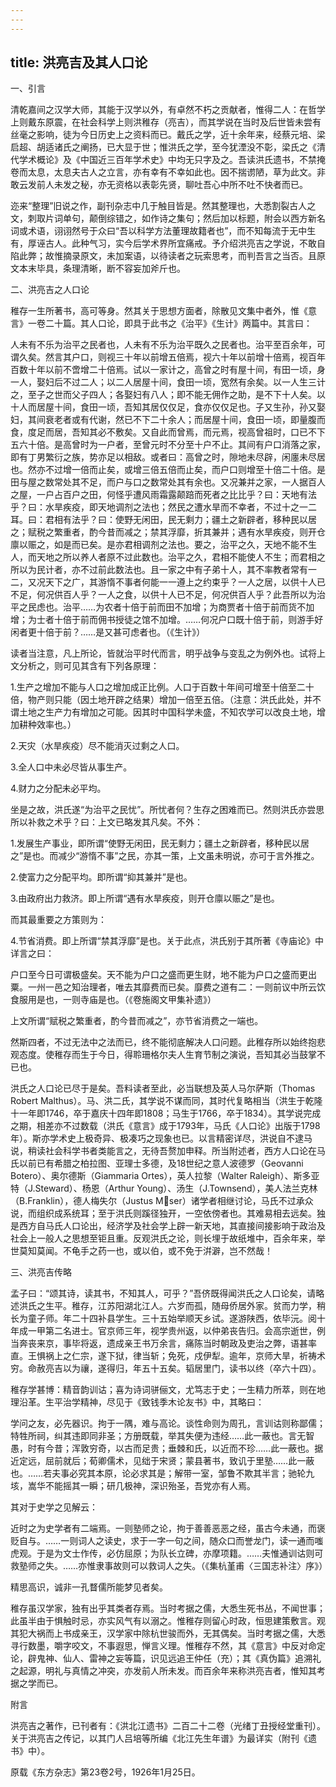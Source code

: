 ```yaml
---
---
---
```

title: 洪亮吉及其人口论
---




一、引言

清乾嘉间之汉学大师，其能于汉学以外，有卓然不朽之贡献者，惟得二人：在哲学上则戴东原震，在社会科学上则洪稚存（亮吉），而其学说在当时及后世皆未尝有丝毫之影响，徒为今日历史上之资料而已。戴氏之学，近十余年来，经蔡元培、梁启超、胡适诸氏之阐扬，已大显于世；惟洪氏之学，至今犹湮没不彰，梁氏之《清代学术概论》及《中国近三百年学术史》中均无只字及之。吾读洪氏遗书，不禁掩卷而太息，太息夫古人之立言，亦有幸有不幸如此也。因不揣谫陋，草为此文。非敢云发前人未发之秘，亦无资格以表彰先贤，聊吐吾心中所不吐不快者而已。

迩来“整理”旧说之作，副刊杂志中几于触目皆是。然其整理也，大悉割裂古人之文，刺取片词单句，颠倒综错之，如作诗之集句；然后加以标题，附会以西方新名词或术语，诩诩然号于众曰“吾以科学方法董理故籍者也”，而不知每流于无中生有，厚诬古人。此种气习，实今后学术界所宜痛戒。予介绍洪亮吉之学说，不敢自陷此弊；故惟摘录原文，未加案语，以待读者之玩索思考，而判吾言之当否。且原文本末毕具，条理清晰，断不容妄加斧斤也。

二、洪亮吉之人口论

稚存一生所著书，高可等身。然其关于思想方面者，除散见文集中者外，惟《意言》一卷二十篇。其人口论，即具于此书之《治平》《生计》两篇中。其言曰：





人未有不乐为治平之民者也，人未有不乐为治平既久之民者也。治平至百余年，可谓久矣。然言其户口，则视三十年以前增五倍焉，视六十年以前增十倍焉，视百年百数十年以前不啻增二十倍焉。试以一家计之，高曾之时有屋十间，有田一顷，身一人，娶妇后不过二人；以二人居屋十间，食田一顷，宽然有余矣。以一人生三计之，至子之世而父子四人；各娶妇有八人；即不能无佣作之助，是不下十人矣。以十人而居屋十间，食田一顷，吾知其居仅仅足，食亦仅仅足也。子又生孙，孙又娶妇，其间衰老者或有代谢，然已不下二十余人；而居屋十间，食田一顷，即量腹而食，度足而居，吾知其必不敷矣。又自此而曾焉，而元焉，视高曾祖时，口已不下五六十倍。是高曾时为一户者，至曾元时不分至十户不止。其间有户口消落之家，即有丁男繁衍之族，势亦足以相敌。或者曰：高曾之时，隙地未尽辟，闲廛未尽居也。然亦不过增一倍而止矣，或增三倍五倍而止矣，而户口则增至十倍二十倍。是田与屋之数常处其不足，而户与口之数常处其有余也。又况兼并之家，一人据百人之屋，一户占百户之田，何怪乎遭风雨霜露颠踣而死者之比比乎？曰：天地有法乎？曰：水旱疾疫，即天地调剂之法也；然民之遭水旱而不幸者，不过十之一二耳。曰：君相有法乎？曰：使野无闲田，民无剩力；疆土之新辟者，移种民以居之；赋税之繁重者，酌今昔而减之；禁其浮靡，折其兼并；遇有水旱疾疫，则开仓廪以赈之，如是而已矣。是亦君相调剂之法也。要之，治平之久，天地不能不生人，而天地之所以养人者原不过此数也。治平之久，君相不能使人不生；而君相之所以为民计者，亦不过前此数法也。且一家之中有子弟十人，其不率教者常有一二，又况天下之广，其游惰不事者何能一一遵上之约束乎？一人之居，以供十人已不足，何况供百人乎？一人之食，以供十人已不足，何况供百人乎？此吾所以为治平之民虑也。治平……为农者十倍于前而田不加增；为商贾者十倍于前而货不加增；为士者十倍于前而佣书授徒之馆不加增。……何况户口既十倍于前，则游手好闲者更十倍于前？……是又甚可虑者也。（《生计》）





读者当注意，凡上所论，皆就治平时代而言，明乎战争与变乱之为例外也。试将上文分析之，则可见其含有下列各原理：

1.生产之增加不能与人口之增加成正比例。人口于百数十年间可增至十倍至二十倍，物产则只能（因土地开辟之结果）增加一倍至五倍。（注意：洪氏此处，并不谓土地之生产力有增加之可能。因其时中国科学未盛，不知农学可以改良土地，增加耕种效率也。）

2.天灾（水旱疾疫）尽不能消灭过剩之人口。

3.全人口中未必尽皆从事生产。

4.财力之分配未必平均。

坐是之故，洪氏遂“为治平之民忧”。所忧者何？生存之困难而已。然则洪氏亦尝思所以补救之术乎？曰：上文已略发其凡矣。不外：

1.发展生产事业，即所谓“使野无闲田，民无剩力；疆土之新辟者，移种民以居之”是也。而减少“游惰不事”之民，亦其一策，上文虽未明说，亦可于言外推之。

2.使富力之分配平均。即所谓“抑其兼并”是也。

3.由政府出力救济。即上所谓“遇有水旱疾疫，则开仓廪以赈之”是也。

而其最重要之方策则为：

4.节省消费。即上所谓“禁其浮靡”是也。关于此点，洪氏别于其所著《寺庙论》中详言之曰：





户口至今日可谓极盛矣。天不能为户口之盛而更生财，地不能为户口之盛而更出粟。一州一邑之知治理者，唯去其靡费而已矣。靡费之道有二：一则前议中所云饮食服用是也，一则寺庙是也。（《卷施阁文甲集补遗》）





上文所谓“赋税之繁重者，酌今昔而减之”，亦节省消费之一端也。

然斯四者，不过无法中之法而已，终不能彻底解决人口问题。此稚存所以始终抱悲观态度。使稚存而生于今日，得聆珊格尔夫人生育节制之演说，吾知其必当鼓掌不已也。

洪氏之人口论已尽于是矣。吾料读者至此，必当联想及英人马尔萨斯（Thomas Robert Malthus）。马、洪二氏，其学说不谋而同，其时代复略相当（洪生于乾隆十一年即1746，卒于嘉庆十四年即1808；马生于1766，卒于1834）。其学说完成之期，相差亦不过数载（洪氏《意言》成于1793年，马氏《人口论》出版于1798年）。斯亦学术史上极奇异、极凑巧之现象也已。以言精密详尽，洪说自不逮马说，稍读社会科学书者类能言之，无待吾赘加申释。所当附述者，西方人口论在马氏以前已有希腊之柏拉图、亚理士多德，及18世纪之意人波德罗（Geovanni Botero）、奥尔德斯（Giammaria Ortes），英人拉黎（Walter Raleigh）、斯多亚特（J.Steward）、杨恩（Arthur Young）、汤生（J.Townsend），美人法兰克林（B.Franklin），德人梅失尔（Justus Mser）诸学者相继讨论，马氏不过承众说，而组织成系统耳；至于洪氏则蹊径独开，一空依傍者也。其难易相去远矣。独是西方自马氏人口论出，经济学及社会学上辟一新天地，其直接间接影响于政治及社会上一般人之思想至钜且重。反观洪氏之论，则长埋于故纸堆中，百余年来，举世莫知莫闻。不龟手之药一也，或以伯，或不免于洴澼，岂不然哉！

三、洪亮吉传略

孟子曰：“颂其诗，读其书，不知其人，可乎？”吾侪既得闻洪氏之人口论矣，请略述洪氏之生平。稚存，江苏阳湖北江人。六岁而孤，随母侨居外家。贫而力学，稍长为童子师。年二十四补县学生。三十五始举顺天乡试。遂游陕西，依毕沅。阅十年成一甲第二名进士。官京师三年，视学贵州返，以仲弟丧告归。会高宗逝世，例当奔丧来京，事毕将返，遗成亲王书万余言，痛陈当时朝政及吏治之弊，语甚率直。王惧祸上之仁宗，遂下狱，律当斩；免死，戍伊犁。逾年，京师大旱，祈祷术穷。命赦亮吉以为禳，遂得归，年五十五矣。韬居里门，读书以终（卒六十四）。

稚存学甚博：精音韵训诂；喜为诗词骈俪文，尤笃志于史；一生精力所萃，则在地理沿革。生平治学精神，尽见于《致钱季木论友书》中，其略曰：





学问之友，必先器识。拘于一隅，难与高论。谈性命则为周孔，言训诂则称鄙儒；特牲所祠，纠其违即同非圣；方册既载，举其失便为违经……此一蔽也。言无智愚，时有今昔；浑敦穷奇，以古而足贵；垂棘和氏，以近而不珍……此一蔽也。据近定远，屈前就后；荀卿儒术，见绌于宋贤；蒙县著书，致讥于里塾……此一蔽也。……若夫事必究其本原，论必求其是；解带一室，邹鲁不欺其半言；驰轮九垓，嵩华不能摇其一瞬；研几极神，深识殆圣，吾党亦有人焉。





其对于史学之见解云：





近时之为史学者有二端焉。一则塾师之论，拘于善善恶恶之经，虽古今未通，而褒贬自与。……一则词人之读史，求于一字一句之间，随众口而誉龙门，读一通而嗤虎观。于是为文士作传，必仿屈原；为队长立碑，亦摩项籍。……夫惟通训诂则可救塾师之失。……亦惟隶事故则可以救词人之失。（《集杭堇甫〈三国志补注〉序》）





精思高识，诚非一孔瞀儒所能梦见者矣。

稚存虽汉学家，独有出乎其类者存焉。当时考据之儒，大悉生死书丛，不闻世事；此虽半由于惧触时忌，亦实风气有以溺之。惟稚存则留心时政，恒思建策敷言。观其犯大祸而上书成亲王，汉学家中除杭世骏而外，无其偶矣。当时考据之儒，大悉寻行数墨，嚼字咬文，不事遐思，惮言义理。惟稚存不然，其《意言》中反对命定论，辟鬼神、仙人、雷神之妄等篇，识见远追王仲任（充）；其《真伪篇》追溯礼之起源，明礼与真情之冲突，亦发前人所未发。而百余年来称洪亮吉者，惟知其考据之学而已。

附言

洪亮吉之著作，已刊者有：《洪北江遗书》二百二十二卷（光绪丁丑授经堂重刊）。关于洪亮吉之传记，以其门人吕培等所编《北江先生年谱》为最详实（附刊《遗书》中）。





原载《东方杂志》第23卷2号，1926年1月25日。
